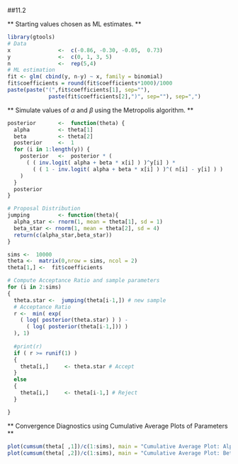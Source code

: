 ##11.2 
  
 ** Starting values chosen as ML estimates. **

```r
library(gtools)
# Data
x               <-  c(-0.86, -0.30, -0.05,  0.73)
y               <-  c(0, 1, 3, 5)
n               <-  rep(5,4)
# ML estimation
fit <- glm( cbind(y, n-y) ~ x, family = binomial)
fit$coefficients = round(fit$coefficients*1000)/1000
paste(paste("(",fit$coefficients[1], sep=""), 
             paste(fit$coefficients[2],")", sep=""), sep=",")
```


** Simulate values of $\alpha$ and $\beta$ using the Metropolis algorithm. ** 
``` r
posterior       <-  function(theta) {
  alpha         <- theta[1]
  beta          <- theta[2]
  posterior     <-  1
  for (i in 1:length(y)) {
    posterior   <-  posterior * ( 
      ( ( inv.logit( alpha + beta * x[i] ) )^y[i] ) *
        ( ( 1 - inv.logit( alpha + beta * x[i] ) )^( n[i] - y[i] ) ) 
    )
  }
  posterior
}

# Proposal Distribution
jumping         <- function(theta){
  alpha_star <- rnorm(1, mean = theta[1], sd = 1)
  beta_star <- rnorm(1, mean = theta[2], sd = 4)
  return(c(alpha_star,beta_star))
} 

sims <-  10000 
theta <-  matrix(0,nrow = sims, ncol = 2) 
theta[1,] <-  fit$coefficients

# Compute Acceptance Ratio and sample parameters
for (i in 2:sims)
{  
  theta.star <-  jumping(theta[i-1,]) # new sample
  # Acceptance Ratio    
  r <-  min( exp( 
    ( log( posterior(theta.star) ) ) - 
      ( log( posterior(theta[i-1,])) ) 
  ), 1) 
  
  #print(r)
  if ( r >= runif(1) ) 
  {
    theta[i,]     <- theta.star # Accept
  }
  else 
  {
    theta[i,]     <- theta[i-1,] # Reject
  }

}
```
** Convergence Diagnostics using Cumulative Average Plots of Parameters **
``` r
plot(cumsum(theta[ ,1])/c(1:sims), main = "Cumulative Average Plot: Alpha", xlab = "Sim Numbers", ylab = "Cum Avg Alpha")
plot(cumsum(theta[ ,2])/c(1:sims), main = "Cumulative Average Plot: Beta", xlab = "Sim Numbers", ylab = "Cum Avg Beta")
```

